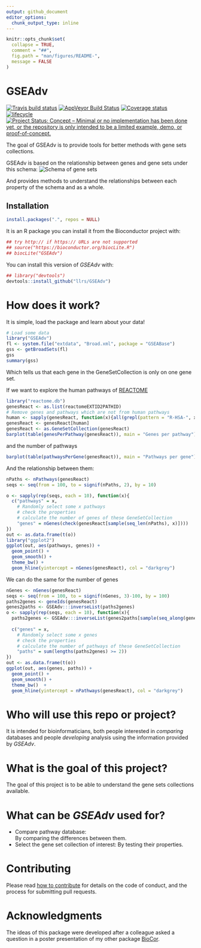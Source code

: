 ```yaml
---
output: github_document
editor_options: 
  chunk_output_type: inline
---
```


<!-- README.md is generated from README.Rmd. Please edit that file -->

```r
knitr::opts_chunk$set(
  collapse = TRUE,
  comment = "##",
  fig.path = "man/figures/README-",
  message = FALSE
)
```

# GSEAdv

[![Travis build status](https://travis-ci.org/llrs/GSEAdv.svg?branch=master)](https://travis-ci.org/llrs/GSEAdv)
[![AppVeyor Build Status](https://ci.appveyor.com/api/projects/status/github/llrs/GSEAdv?branch=master&svg=true)](https://ci.appveyor.com/project/llrs/GSEAdv)
[![Coverage status](https://codecov.io/gh/llrs/GSEAdv/branch/master/graph/badge.svg)](https://codecov.io/github/llrs/GSEAdv?branch=master)
[![lifecycle](https://img.shields.io/badge/lifecycle-experimental-orange.svg)](https://www.tidyverse.org/lifecycle/#experimental)
[![Project Status: Concept – Minimal or no implementation has been done yet, or the repository is only intended to be a limited example, demo, or proof-of-concept.](http://www.repostatus.org/badges/latest/concept.svg)](http://www.repostatus.org/#concept)

The goal of GSEAdv is to provide tools for better methods with gene sets collections. 

GSEAdv is based on the relationship between genes and gene sets under this schema:
![Schema of gene sets](./vignettes/GSEAdv.jpg)

And provides methods to understand the relationships between each property of 
the schema and as a whole. 

## Installation

```r
install.packages(".", repos = NULL)
```


It is an R package you can install it from the Bioconductor project with:

```r
## try http:// if https:// URLs are not supported
## source("https://bioconductor.org/biocLite.R")
## biocLite("GSEAdv")
```
You can install this version of *GSEAdv* with:
```r
## library("devtools")
devtools::install_github("llrs/GSEAdv")
```

# How does it work?

It is simple, load the package and learn about your data!

```r
# Load some data
library("GSEAdv")
fl <- system.file("extdata", "Broad.xml", package = "GSEABase")
gss <- getBroadSets(fl)
gss
summary(gss)
```
Which tells us that each gene in the GeneSetCollection is only on one gene set.

If we want to explore the human pathways of [REACTOME](https://reactome.org/)

```r
library("reactome.db")
genesReact <- as.list(reactomeEXTID2PATHID)
# Remove genes and pathways which are not from human pathways 
human <- sapply(genesReact, function(x){all(grepl(pattern = "R-HSA-", x))})
genesReact <- genesReact[human]
genesReact <- as.GeneSetCollection(genesReact)
barplot(table(genesPerPathway(genesReact)), main = "Genes per pathway")
```

and the number of pathways

```r
barplot(table(pathwaysPerGene(genesReact)), main = "Pathways per gene")
```
And the relationship between them:
```r
nPaths <- nPathways(genesReact)
seqs <- seq(from = 100, to = signif(nPaths, 2), by = 10)

o <- sapply(rep(seqs, each = 10), function(x){
  c("pathways" = x, 
    # Randomly select some x pathways
    # check the properties
    # calculate the number of genes of these GeneSetCollection
    "genes" = nGenes(check(genesReact[sample(seq_len(nPaths), x)])))
})
out <- as.data.frame(t(o))
library("ggplot2")
ggplot(out, aes(pathways, genes)) + 
  geom_point() + 
  geom_smooth() + 
  theme_bw() +
  geom_hline(yintercept = nGenes(genesReact), col = "darkgrey")
```

We can do the same for the number of genes
```r
nGenes <- nGenes(genesReact)
seqs <- seq(from = 100, to = signif(nGenes, 3)-100, by = 100)
paths2genes <- geneIds(genesReact)
genes2paths <- GSEAdv:::inverseList(paths2genes)
o <- sapply(rep(seqs, each = 10), function(x){
  paths2genes <- GSEAdv:::inverseList(genes2paths[sample(seq_along(genes2paths), x)])
  
  c("genes" = x, 
    # Randomly select some x genes
    # check the properties
    # calculate the number of pathways of these GeneSetCollection
    "paths" = sum(lengths(paths2genes) >= 2)) 
})
out <- as.data.frame(t(o))
ggplot(out, aes(genes, paths)) + 
  geom_point() + 
  geom_smooth() + 
  theme_bw()  +
  geom_hline(yintercept = nPathways(genesReact), col = "darkgrey")
```

# Who will use this repo or project?

It is intended for bioinformaticians, both people interested in *comparing* databases and people *developing* analysis using the information provided by *GSEAdv*.

# What is the goal of this project?

The goal of this project is to be able to understand the gene sets collections available.

# What can be *GSEAdv* used for?

 - Compare pathway database:  
  By comparing the differences between them.
 - Select the gene set collection of interest:
  By testing their properties. 
 
# Contributing

Please read [how to contribute](.github/CONTRIBUTING.md) for details on the code of conduct, and the process for submitting pull requests.

# Acknowledgments

The ideas of this package were developed after a colleague asked a question in a poster presentation of my other package [BioCor](https://github.com/llrs/BioCor). 

